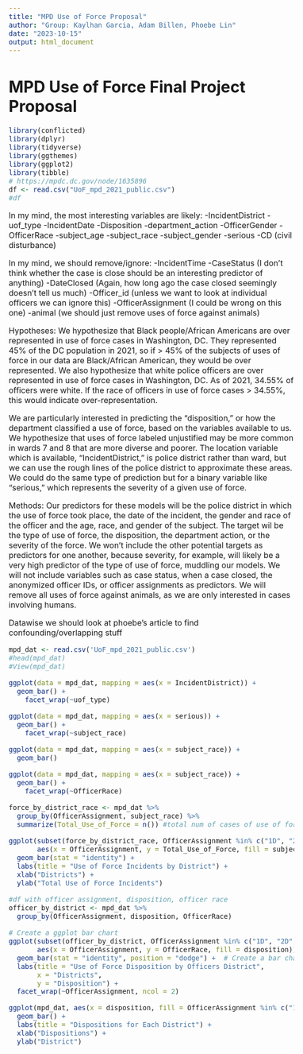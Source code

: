 ```yaml
---
title: "MPD Use of Force Proposal"
author: "Group: Kaylhan Garcia, Adam Billen, Phoebe Lin"
date: "2023-10-15"
output: html_document
---
```


<style type="text/css">
  body{
  font-size: 12pt;
}
</style>

# MPD Use of Force Final Project Proposal

```r
library(conflicted)
library(dplyr)
library(tidyverse)
library(ggthemes)
library(ggplot2)
library(tibble)
# https://mpdc.dc.gov/node/1635896
df <- read.csv("UoF_mpd_2021_public.csv")
#df
```

In my mind, the most interesting variables are likely: -IncidentDistrict -uof_type -IncidentDate -Disposition -department_action -OfficerGender -OfficerRace -subject_age -subject_race -subject_gender -serious -CD (civil disturbance)

In my mind, we should remove/ignore: -IncidentTime -CaseStatus (I don't think whether the case is close should be an interesting predictor of anything) -DateClosed (Again, how long ago the case closed seemingly doesn't tell us much) -Officer_id (unless we want to look at individual officers we can ignore this) -OfficerAssignment (I could be wrong on this one) -animal (we should just remove uses of force against animals)

Hypotheses: We hypothesize that Black people/African Americans are over represented in use of force cases in Washington, DC. They represented 45% of the DC population in 2021, so if \> 45% of the subjects of uses of force in our data are Black/African American, they would be over represented. We also hypothesize that white police officers are over represented in use of force cases in Washington, DC. As of 2021, 34.55% of officers were white. If the race of officers in use of force cases \> 34.55%, this would indicate over-representation.

We are particularly interested in predicting the "disposition," or how the department classified a use of force, based on the variables available to us. We hypothesize that uses of force labeled unjustified may be more common in wards 7 and 8 that are more diverse and poorer. The location variable which is available, "IncidentDistrict," is police district rather than ward, but we can use the rough lines of the police district to approximate these areas. We could do the same type of prediction but for a binary variable like "serious," which represents the severity of a given use of force.

Methods: Our predictors for these models will be the police district in which the use of force took place, the date of the incident, the gender and race of the officer and the age, race, and gender of the subject. The target wil be the type of use of force, the disposition, the department action, or the severity of the force. We won't include the other potential targets as predictors for one another, because severity, for example, will likely be a very high predictor of the type of use of force, muddling our models. We will not include variables such as case status, when a case closed, the anonymized officer IDs, or officer assignments as predictors. We will remove all uses of force against animals, as we are only interested in cases involving humans.



Datawise we should look at phoebe's article to find confounding/overlapping stuff

```r
mpd_dat <- read.csv('UoF_mpd_2021_public.csv')
#head(mpd_dat)
#View(mpd_dat)

ggplot(data = mpd_dat, mapping = aes(x = IncidentDistrict)) + 
  geom_bar() +
    facet_wrap(~uof_type)

```

```r
ggplot(data = mpd_dat, mapping = aes(x = serious)) + 
  geom_bar() +
    facet_wrap(~subject_race)

```

```r
ggplot(data = mpd_dat, mapping = aes(x = subject_race)) + 
  geom_bar()

```

```r
ggplot(data = mpd_dat, mapping = aes(x = subject_race)) + 
  geom_bar() +
    facet_wrap(~OfficerRace)
```

```r
force_by_district_race <- mpd_dat %>%
  group_by(OfficerAssignment, subject_race) %>%
  summarize(Total_Use_of_Force = n()) #total num of cases of use of force
```

```r
ggplot(subset(force_by_district_race, OfficerAssignment %in% c("1D", "2D", "3D", "4D", "5D", "6D", "7D")), 
       aes(x = OfficerAssignment, y = Total_Use_of_Force, fill = subject_race)) +
  geom_bar(stat = "identity") +
  labs(title = "Use of Force Incidents by District") +
  xlab("Districts") +
  ylab("Total Use of Force Incidents")

```

```r
#df with officer assignment, disposition, officer race
officer_by_district <- mpd_dat %>%
  group_by(OfficerAssignment, disposition, OfficerRace)
```

```r
# Create a ggplot bar chart
ggplot(subset(officer_by_district, OfficerAssignment %in% c("1D", "2D", "3D", "4D", "5D", "6D", "7D")), 
       aes(x = OfficerAssignment, y = OfficerRace, fill = disposition)) +
  geom_bar(stat = "identity", position = "dodge") +  # Create a bar chart
  labs(title = "Use of Force Disposition by Officers District",
       x = "Districts",
       y = "Disposition") +
  facet_wrap(~OfficerAssignment, ncol = 2) 
```

```r
ggplot(mpd_dat, aes(x = disposition, fill = OfficerAssignment %in% c("1D", "2D", "3D", "4D", "5D", "6D", "7D"))) +
  geom_bar() +
  labs(title = "Dispositions for Each District") +
  xlab("Dispositions") +
  ylab("District") 
```
